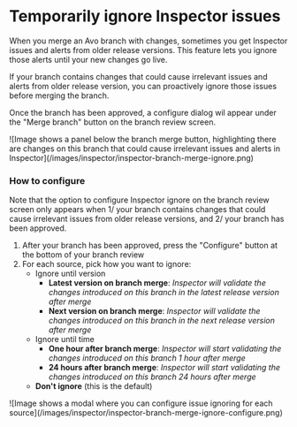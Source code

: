 
# Temporarily ignore Inspector issues

When you merge an Avo branch with changes, sometimes you get Inspector issues and alerts from older release versions. This feature lets you ignore those alerts until your new changes go live.

If your branch contains changes that could cause irrelevant issues and alerts from older release version, you can proactively ignore those issues before merging the branch.

Once the branch has been approved, a configure dialog wil appear under the "Merge branch" button on the branch review screen.

<div style={{ paddingTop: '1.5rem', margin: 'auto' }}>
  ![Image shows a panel below the branch merge button, highlighting there are
  changes on this branch that could cause irrelevant issues and alerts in
  Inspector](/images/inspector/inspector-branch-merge-ignore.png)
</div>

### How to configure

<Callout type="info" emoji="💡">
  Note that the option to configure Inspector ignore on the branch review screen
  only appears when 1/ your branch contains changes that could cause irrelevant
  issues from older release versions, and 2/ your branch has been approved.
</Callout>

1. After your branch has been approved, press the "Configure" button at the bottom of your branch review
2. For each source, pick how you want to ignore:
   - Ignore until version
     - **Latest version on branch merge**: _Inspector will validate the changes introduced on this branch in the latest release version after merge_
     - **Next version on branch merge**: _Inspector will validate the changes introduced on this branch in the next release version after merge_
   - Ignore until time
     - **One hour after branch merge**: _Inspector will start validating the changes introduced on this branch 1 hour after merge_
     - **24 hours after branch merge**: _Inspector will start validating the changes introduced on this branch 24 hours after merge_
   - **Don't ignore** (this is the default)

<div style={{ maxWidth: '400px', paddingTop: '1.5rem', margin: 'auto' }}>
  ![Image shows a modal where you can configure issue ignoring for each
  source](/images/inspector/inspector-branch-merge-ignore-configure.png)
</div>
